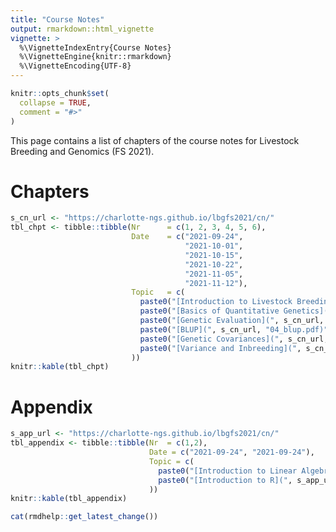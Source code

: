 ```yaml
---
title: "Course Notes"
output: rmarkdown::html_vignette
vignette: >
  %\VignetteIndexEntry{Course Notes}
  %\VignetteEngine{knitr::rmarkdown}
  %\VignetteEncoding{UTF-8}
---
```


```r
knitr::opts_chunk$set(
  collapse = TRUE,
  comment = "#>"
)
```

This page contains a list of chapters of the course notes for Livestock Breeding and Genomics  (FS 2021).

# Chapters

```r
s_cn_url <- "https://charlotte-ngs.github.io/lbgfs2021/cn/"
tbl_chpt <- tibble::tibble(Nr      = c(1, 2, 3, 4, 5, 6),
                           Date    = c("2021-09-24",
                                       "2021-10-01",
                                       "2021-10-15",
                                       "2021-10-22",
                                       "2021-11-05",
                                       "2021-11-12"),
                           Topic   = c(
                             paste0("[Introduction to Livestock Breeding and Genomics](", s_cn_url, "01_intro_lbg.pdf)", collapse = ""),
                             paste0("[Basics of Quantitative Genetics](", s_cn_url, "02_basic_qg.pdf)", collapse = ""),
                             paste0("[Genetic Evaluation](", s_cn_url, "03_gen_eval.pdf)", collapse = ""),
                             paste0("[BLUP](", s_cn_url, "04_blup.pdf)", collapse = ""),
                             paste0("[Genetic Covariances](", s_cn_url, "05_gen_cov.pdf)", collapse = ""),
                             paste0("[Variance and Inbreeding](", s_cn_url, "06_var_inb.pdf)", collapse = "")
                           ))
knitr::kable(tbl_chpt)
```


# Appendix

```r
s_app_url <- "https://charlotte-ngs.github.io/lbgfs2021/cn/"
tbl_appendix <- tibble::tibble(Nr  = c(1,2),
                               Date = c("2021-09-24", "2021-09-24"),
                               Topic = c(
                                 paste0("[Introduction to Linear Algebra](", s_app_url, "A01_intro_linalg.pdf)", collapse = ""),
                                 paste0("[Introduction to R](", s_app_url, "A02_intro_r.pdf)", collapse = "")
                               ))
knitr::kable(tbl_appendix)
```


```r
cat(rmdhelp::get_latest_change())
```

